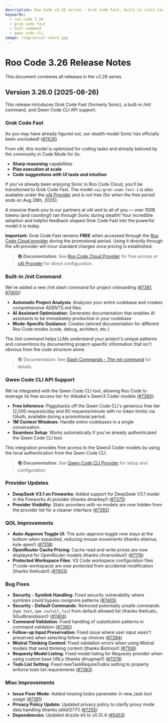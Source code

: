 ```yaml
---
description: Roo Code v3.26 series - Grok Code Fast, built-in /init command, and Qwen Code CLI API support.
keywords:
  - roo code 3.26
  - grok code fast
  - init command
  - qwen code cli
image: /img/social-share.jpg
---
```


# Roo Code 3.26 Release Notes

This document combines all releases in the v3.26 series.

## Version 3.26.0 (2025-08-26)

This release introduces Grok Code Fast (formerly Sonic), a built-in /init command, and Qwen Code CLI API support.

### Grok Code Fast
As you may have already figured out, our stealth model Sonic has officially been uncloaked! ([#7426](https://github.com/RooCodeInc/Roo-Code/pull/7426))

From xAI, this model is optimized for coding tasks and already beloved by the community in Code Mode for its:
- **Sharp reasoning** capabilities
- **Plan execution at scale**
- **Code suggestions with UI taste and intuition**

If you've already been enjoying Sonic in Roo Code Cloud, you'll be transitioned to Grok Code Fast. The model `xai/grok-code-fast-1` is also available under the [xAI Provider](/providers/xai) and is not free (for when the free period ends on Aug 28th, 2025).

A massive thank-you to our partners at xAI and to all of you — over 100B tokens (and counting!) ran through Sonic during stealth! Your incredible adoption and helpful feedback shaped Grok Code Fast into the powerful model it is today.

**Important:** Grok Code Fast remains **FREE** when accessed through the [Roo Code Cloud provider](/providers/roo-code-cloud) during the promotional period. Using it directly through the xAI provider will incur standard charges once pricing is established.

> **📚 Documentation**: See [Roo Code Cloud Provider](/providers/roo-code-cloud) for free access or [xAI Provider](/providers/xai) for direct configuration.

### Built-in /init Command

We've added a new /init slash command for project onboarding ([#7381](https://github.com/RooCodeInc/Roo-Code/pull/7381), [#7400](https://github.com/RooCodeInc/Roo-Code/pull/7400)):

- **Automatic Project Analysis**: Analyzes your entire codebase and creates comprehensive AGENTS.md files
- **AI Assistant Optimization**: Generates documentation that enables AI assistants to be immediately productive in your codebase
- **Mode-Specific Guidance**: Creates tailored documentation for different Roo Code modes (code, debug, architect, etc.)

The /init command helps LLMs understand your project's unique patterns and conventions by documenting project-specific information that isn't obvious from the code structure alone.

> 📚 Documentation: See [Slash Commands - The init command](/features/slash-commands#the-init-command) for details.

### Qwen Code CLI API Support

We've integrated with the Qwen Code CLI tool, allowing Roo Code to leverage its free access tier for Alibaba's Qwen3 Coder models ([#7380](https://github.com/RooCodeInc/Roo-Code/pull/7380)):

- **Free Inference**: Piggybacks off the Qwen Code CLI's generous free tier (2,000 requests/day and 60 requests/minute with no token limits) via OAuth, available during a promotional period.
- **1M Context Windows**: Handle entire codebases in a single conversation.
- **Seamless Setup**: Works automatically if you've already authenticated the Qwen Code CLI tool.

This integration provides free access to the Qwen3 Coder models by using the local authentication from the Qwen Code CLI.

> **📚 Documentation**: See [Qwen Code CLI Provider](/providers/qwen-code) for setup and configuration.

### Provider Updates

* **DeepSeek V3.1 on Fireworks**: Added support for DeepSeek V3.1 model in the Fireworks AI provider (thanks dmarkey!) ([#7375](https://github.com/RooCodeInc/Roo-Code/pull/7375))
* **Provider Visibility**: Static providers with no models are now hidden from the provider list for a cleaner interface ([#7392](https://github.com/RooCodeInc/Roo-Code/pull/7392))

### QOL Improvements

* **Auto-Approve Toggle UI**: The auto-approve toggle now stays at the bottom when expanded, reducing mouse movements (thanks elianiva, kyle-apex!) ([#7318](https://github.com/RooCodeInc/Roo-Code/pull/7318))
* **OpenRouter Cache Pricing**: Cache read and write prices are now displayed for OpenRouter models (thanks chrarnoldus!) ([#7176](https://github.com/RooCodeInc/Roo-Code/pull/7176))
* **Protected Workspace Files**: VS Code workspace configuration files (*.code-workspace) are now protected from accidental modification (thanks thelicato!) ([#7403](https://github.com/RooCodeInc/Roo-Code/pull/7403))

### Bug Fixes

* **Security - Symlink Handling**: Fixed security vulnerability where symlinks could bypass rooignore patterns ([#7405](https://github.com/RooCodeInc/Roo-Code/pull/7405))
* **Security - Default Commands**: Removed potentially unsafe commands (`npm test`, `npm install`, `tsc`) from default allowed list (thanks thelicato, SGudbrandsson!) ([#7404](https://github.com/RooCodeInc/Roo-Code/pull/7404))
* **Command Validation**: Fixed handling of substitution patterns in command validation ([#7390](https://github.com/RooCodeInc/Roo-Code/pull/7390))
* **Follow-up Input Preservation**: Fixed issue where user input wasn't preserved when selecting follow-up choices ([#7394](https://github.com/RooCodeInc/Roo-Code/pull/7394))
* **Mistral Thinking Content**: Fixed validation errors when using Mistral models that send thinking content (thanks Biotrioo!) ([#7106](https://github.com/RooCodeInc/Roo-Code/pull/7106))
* **Requesty Model Listing**: Fixed model listing for Requesty provider when using custom base URLs (thanks dtrugman!) ([#7378](https://github.com/RooCodeInc/Roo-Code/pull/7378))
* **Todo List Setting**: Fixed newTaskRequireTodos setting to properly enforce todo list requirements ([#7363](https://github.com/RooCodeInc/Roo-Code/pull/7363))

### Misc Improvements

* **Issue Fixer Mode**: Added missing todos parameter in new_task tool usage ([#7391](https://github.com/RooCodeInc/Roo-Code/pull/7391))
* **Privacy Policy Update**: Updated privacy policy to clarify proxy mode data handling (thanks jdilla1277!) ([#7255](https://github.com/RooCodeInc/Roo-Code/pull/7255))
* **Dependencies**: Updated drizzle-kit to v0.31.4 ([#5453](https://github.com/RooCodeInc/Roo-Code/pull/5453))